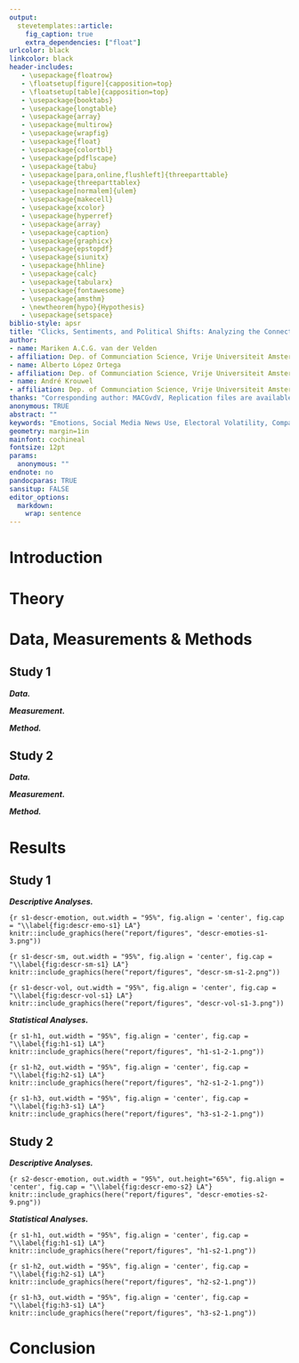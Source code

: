 ```yaml
---
output: 
  stevetemplates::article:
    fig_caption: true
    extra_dependencies: ["float"]
urlcolor: black
linkcolor: black
header-includes:
   - \usepackage{floatrow}
   - \floatsetup[figure]{capposition=top}
   - \floatsetup[table]{capposition=top}
   - \usepackage{booktabs}
   - \usepackage{longtable}
   - \usepackage{array}
   - \usepackage{multirow}
   - \usepackage{wrapfig}
   - \usepackage{float}
   - \usepackage{colortbl}
   - \usepackage{pdflscape}
   - \usepackage{tabu}
   - \usepackage[para,online,flushleft]{threeparttable}
   - \usepackage{threeparttablex}
   - \usepackage[normalem]{ulem}
   - \usepackage{makecell}
   - \usepackage{xcolor}
   - \usepackage{hyperref}
   - \usepackage{array}   
   - \usepackage{caption}
   - \usepackage{graphicx}
   - \usepackage{epstopdf}
   - \usepackage{siunitx}
   - \usepackage{hhline}
   - \usepackage{calc}
   - \usepackage{tabularx}
   - \usepackage{fontawesome}
   - \usepackage{amsthm}
   - \newtheorem{hypo}{Hypothesis}
   - \usepackage{setspace}
biblio-style: apsr
title: "Clicks, Sentiments, and Political Shifts: Analyzing the Connection between Social Media News Use, Emotions, and Electoral Volatility"
author:
- name: Mariken A.C.G. van der Velden
- affiliation: Dep. of Communciation Science, Vrije Universiteit Amsterdam
- name: Alberto López Ortega
- affiliation: Dep. of Communciation Science, Vrije Universiteit Amsterdam
- name: André Krouwel
- affiliation: Dep. of Communciation Science, Vrije Universiteit Amsterdam
thanks: "Corresponding author: MACGvdV, Replication files are available on the author's Github account (LINK); Author contributions: a) designed the study: MACGvdV; b) conducted the study: MACGvdV; c) data cleaning & analysis: MACGvdV; d) writing of the paper: MACGvdV, ALO & AK"
anonymous: TRUE
abstract: ""
keywords: "Emotions, Social Media News Use, Electoral Volatility, Comparative Study, Panel Study"
geometry: margin=1in
mainfont: cochineal
fontsize: 12pt
params:
  anonymous: ""
endnote: no
pandocparas: TRUE
sansitup: FALSE
editor_options: 
  markdown: 
    wrap: sentence
---
```


# Introduction

# Theory

# Data, Measurements & Methods

## Study 1

***Data.***

***Measurement.***

***Method.***

## Study 2

***Data.***

***Measurement.***

***Method.***

# Results

## Study 1

***Descriptive Analyses.***

```{r s1-descr-emotion, out.width = "95%", fig.align = 'center', fig.cap = "\\label{fig:descr-emo-s1} LA"}
knitr::include_graphics(here("report/figures", "descr-emoties-s1-3.png"))
```

```{r s1-descr-sm, out.width = "95%", fig.align = 'center', fig.cap = "\\label{fig:descr-sm-s1} LA"}
knitr::include_graphics(here("report/figures", "descr-sm-s1-2.png"))
```

```{r s1-descr-vol, out.width = "95%", fig.align = 'center', fig.cap = "\\label{fig:descr-vol-s1} LA"}
knitr::include_graphics(here("report/figures", "descr-vol-s1-3.png"))
```

***Statistical Analyses.***

```{r s1-h1, out.width = "95%", fig.align = 'center', fig.cap = "\\label{fig:h1-s1} LA"}
knitr::include_graphics(here("report/figures", "h1-s1-2-1.png"))
```

```{r s1-h2, out.width = "95%", fig.align = 'center', fig.cap = "\\label{fig:h2-s1} LA"}
knitr::include_graphics(here("report/figures", "h2-s1-2-1.png"))
```

```{r s1-h3, out.width = "95%", fig.align = 'center', fig.cap = "\\label{fig:h3-s1} LA"}
knitr::include_graphics(here("report/figures", "h3-s1-2-1.png"))
```

## Study 2

***Descriptive Analyses.***

```{r s2-descr-emotion, out.width = "95%", out.height="65%", fig.align = 'center', fig.cap = "\\label{fig:descr-emo-s2} LA"}
knitr::include_graphics(here("report/figures", "descr-emoties-s2-9.png"))
```

***Statistical Analyses.***

```{r s1-h1, out.width = "95%", fig.align = 'center', fig.cap = "\\label{fig:h1-s1} LA"}
knitr::include_graphics(here("report/figures", "h1-s2-1.png"))
```

```{r s1-h2, out.width = "95%", fig.align = 'center', fig.cap = "\\label{fig:h2-s1} LA"}
knitr::include_graphics(here("report/figures", "h2-s2-1.png"))
```

```{r s1-h3, out.width = "95%", fig.align = 'center', fig.cap = "\\label{fig:h3-s1} LA"}
knitr::include_graphics(here("report/figures", "h3-s2-1.png"))
```

# Conclusion
